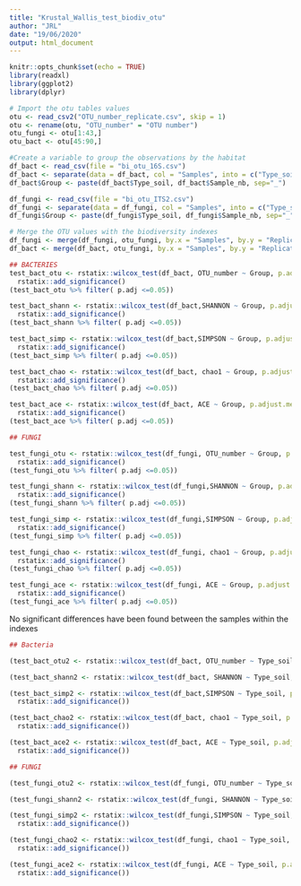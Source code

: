 ```yaml
---
title: "Krustal_Wallis_test_biodiv_otu"
author: "JRL"
date: "19/06/2020"
output: html_document
---
```


```r
knitr::opts_chunk$set(echo = TRUE)
library(readxl)
library(ggplot2)
library(dplyr)
```

```r



# Import the otu tables values
otu <- read_csv2("OTU_number_replicate.csv", skip = 1)
otu <- rename(otu, "OTU_number" = "OTU number")
otu_fungi <- otu[1:43,]
otu_bact <- otu[45:90,]

#Create a variable to group the observations by the habitat
df_bact <- read_csv(file = "bi_otu_16S.csv")
df_bact <- separate(data = df_bact, col = "Samples", into = c("Type_soil","Sample_nb", "Replicate"), sep = "_", remove = FALSE)
df_bact$Group <- paste(df_bact$Type_soil, df_bact$Sample_nb, sep="_")

df_fungi <- read_csv(file = "bi_otu_ITS2.csv")
df_fungi <- separate(data = df_fungi, col = "Samples", into = c("Type_soil","Sample_nb", "Replicate"), sep = "_", remove = FALSE)
df_fungi$Group <- paste(df_fungi$Type_soil, df_fungi$Sample_nb, sep="_")

# Merge the OTU values with the biodiversity indexes
df_fungi <- merge(df_fungi, otu_fungi, by.x = "Samples", by.y = "Replicate")
df_bact <- merge(df_bact, otu_fungi, by.x = "Samples", by.y = "Replicate")


```


```r

## BACTERIES
test_bact_otu <- rstatix::wilcox_test(df_bact, OTU_number ~ Group, p.adjust.method = "BH") %>% 
  rstatix::add_significance()
(test_bact_otu %>% filter( p.adj <=0.05))

test_bact_shann <- rstatix::wilcox_test(df_bact,SHANNON ~ Group, p.adjust.method = "BH") %>% 
  rstatix::add_significance()
(test_bact_shann %>% filter( p.adj <=0.05))

test_bact_simp <- rstatix::wilcox_test(df_bact,SIMPSON ~ Group, p.adjust.method = "BH") %>% 
  rstatix::add_significance()
(test_bact_simp %>% filter( p.adj <=0.05))

test_bact_chao <- rstatix::wilcox_test(df_bact, chao1 ~ Group, p.adjust.method = "BH") %>% 
  rstatix::add_significance()
(test_bact_chao %>% filter( p.adj <=0.05))

test_bact_ace <- rstatix::wilcox_test(df_bact, ACE ~ Group, p.adjust.method = "BH") %>% 
  rstatix::add_significance()
(test_bact_ace %>% filter( p.adj <=0.05))

## FUNGI

test_fungi_otu <- rstatix::wilcox_test(df_fungi, OTU_number ~ Group, p.adjust.method = "BH") %>%
  rstatix::add_significance()
(test_fungi_otu %>% filter( p.adj <=0.05))

test_fungi_shann <- rstatix::wilcox_test(df_fungi,SHANNON ~ Group, p.adjust.method = "BH") %>% 
  rstatix::add_significance()
(test_fungi_shann %>% filter( p.adj <=0.05))

test_fungi_simp <- rstatix::wilcox_test(df_fungi,SIMPSON ~ Group, p.adjust.method = "BH") %>% 
  rstatix::add_significance()
(test_fungi_simp %>% filter( p.adj <=0.05))

test_fungi_chao <- rstatix::wilcox_test(df_fungi, chao1 ~ Group, p.adjust.method = "BH") %>% 
  rstatix::add_significance()
(test_fungi_chao %>% filter( p.adj <=0.05))

test_fungi_ace <- rstatix::wilcox_test(df_fungi, ACE ~ Group, p.adjust.method = "BH") %>% 
  rstatix::add_significance()
(test_fungi_ace %>% filter( p.adj <=0.05))
```

No significant differences have been found between the samples within the indexes

```r

## Bacteria

(test_bact_otu2 <- rstatix::wilcox_test(df_bact, OTU_number ~ Type_soil, p.adjust.method = "BH") %>% rstatix::add_significance())

(test_bact_shann2 <- rstatix::wilcox_test(df_bact, SHANNON ~ Type_soil, p.adjust.method = "BH") %>% rstatix::add_significance())

(test_bact_simp2 <- rstatix::wilcox_test(df_bact,SIMPSON ~ Type_soil, p.adjust.method = "BH") %>%
  rstatix::add_significance())

(test_bact_chao2 <- rstatix::wilcox_test(df_bact, chao1 ~ Type_soil, p.adjust.method = "BH") %>% 
  rstatix::add_significance())

(test_bact_ace2 <- rstatix::wilcox_test(df_bact, ACE ~ Type_soil, p.adjust.method = "BH") %>% 
  rstatix::add_significance())

## FUNGI

(test_fungi_otu2 <- rstatix::wilcox_test(df_fungi, OTU_number ~ Type_soil, p.adjust.method = "BH") %>% rstatix::add_significance())

(test_fungi_shann2 <- rstatix::wilcox_test(df_fungi, SHANNON ~ Type_soil, p.adjust.method = "BH") %>% rstatix::add_significance())

(test_fungi_simp2 <- rstatix::wilcox_test(df_fungi,SIMPSON ~ Type_soil, p.adjust.method = "BH") %>%
  rstatix::add_significance())

(test_fungi_chao2 <- rstatix::wilcox_test(df_fungi, chao1 ~ Type_soil, p.adjust.method = "BH") %>% 
  rstatix::add_significance())

(test_fungi_ace2 <- rstatix::wilcox_test(df_fungi, ACE ~ Type_soil, p.adjust.method = "BH") %>% 
  rstatix::add_significance())

```




